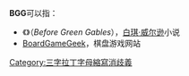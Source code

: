 '''BGG'''可以指：
* 《{{tsl|en|Before Green Gables|你好安妮}}》（''Before Green Gables''），[[白琪·威尔逊|白琪·威尔逊]]小说
* [[BoardGameGeek|BoardGameGeek]]，棋盘游戏网站

{{disambig}}

[[Category:三字拉丁字母縮寫消歧義|Category:三字拉丁字母縮寫消歧義]]